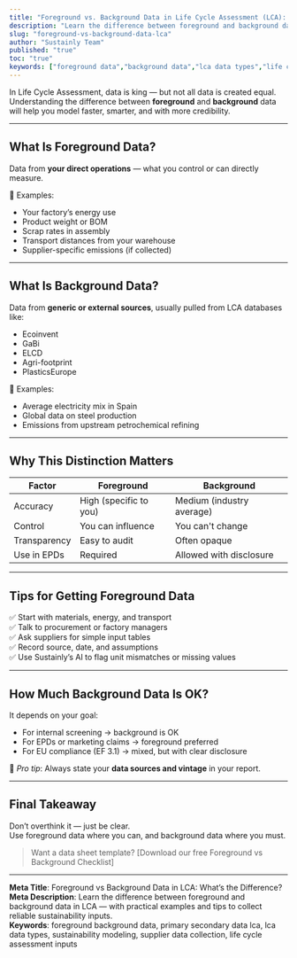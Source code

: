 ```yaml
---
title: "Foreground vs. Background Data in Life Cycle Assessment (LCA): Key Differences Explained"
description: "Learn the difference between foreground and background data in Life Cycle Assessment (LCA), with examples and tips to collect the right inputs for your study."
slug: "foreground-vs-background-data-lca"
author: "Sustainly Team"
published: "true"
toc: "true"
keywords: ["foreground data","background data","lca data types","life cycle assessment","primary data vs secondary data","lca for beginners","data quality lca","supplier data collection"]
---
```


In Life Cycle Assessment, data is king — but not all data is created equal.\
Understanding the difference between **foreground** and **background** data will help you model faster, smarter, and with more credibility.

---

## What Is Foreground Data?

Data from **your direct operations** — what you control or can directly measure.

📍 Examples:

- Your factory’s energy use
- Product weight or BOM
- Scrap rates in assembly
- Transport distances from your warehouse
- Supplier-specific emissions (if collected)

---

## What Is Background Data?

Data from **generic or external sources**, usually pulled from LCA databases like:

- Ecoinvent
- GaBi
- ELCD
- Agri-footprint
- PlasticsEurope

📍 Examples:

- Average electricity mix in Spain
- Global data on steel production
- Emissions from upstream petrochemical refining

---

## Why This Distinction Matters

| Factor       | Foreground             | Background                |
| ------------ | ---------------------- | ------------------------- |
| Accuracy     | High (specific to you) | Medium (industry average) |
| Control      | You can influence      | You can't change          |
| Transparency | Easy to audit          | Often opaque              |
| Use in EPDs  | Required               | Allowed with disclosure   |

---

## Tips for Getting Foreground Data

✅ Start with materials, energy, and transport\
✅ Talk to procurement or factory managers\
✅ Ask suppliers for simple input tables\
✅ Record source, date, and assumptions\
✅ Use Sustainly’s AI to flag unit mismatches or missing values

---

## How Much Background Data Is OK?

It depends on your goal:

- For internal screening → background is OK
- For EPDs or marketing claims → foreground preferred
- For EU compliance (EF 3.1) → mixed, but with clear disclosure

📌 _Pro tip_: Always state your **data sources and vintage** in your report.

---

## Final Takeaway

Don’t overthink it — just be clear.\
Use foreground data where you can, and background data where you must.

> Want a data sheet template? [Download our free Foreground vs Background Checklist]

---

**Meta Title**: Foreground vs Background Data in LCA: What’s the Difference?\
**Meta Description**: Learn the difference between foreground and background data in LCA — with practical examples and tips to collect reliable sustainability inputs.\
**Keywords**: foreground background data, primary secondary data lca, lca data types, sustainability modeling, supplier data collection, life cycle assessment inputs